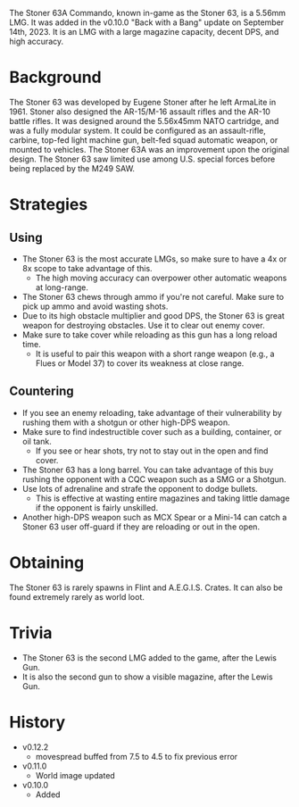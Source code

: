 The Stoner 63A Commando, known in-game as the Stoner 63, is a 5.56mm LMG. It was added in the v0.10.0 "Back with a Bang" update on September 14th, 2023. It is an LMG with a large magazine capacity, decent DPS, and high accuracy.

# Background
The Stoner 63 was developed by Eugene Stoner after he left ArmaLite in 1961. Stoner also designed the AR-15/M-16 assault rifles and the AR-10 battle rifles. It was designed around the 5.56x45mm NATO cartridge, and was a fully modular system. It could be configured as an assault-rifle, carbine, top-fed light machine gun, belt-fed squad automatic weapon, or mounted to vehicles. The Stoner 63A was an improvement upon the original design. The Stoner 63 saw limited use among U.S. special forces before being replaced by the M249 SAW.

# Strategies
## Using
- The Stoner 63 is the most accurate LMGs, so make sure to have a 4x or 8x scope to take advantage of this.
  - The high moving accuracy can overpower other automatic weapons at long-range.
- The Stoner 63 chews through ammo if you're not careful. Make sure to pick up ammo and avoid wasting shots.
- Due to its high obstacle multiplier and good DPS, the Stoner 63 is great weapon for destroying obstacles. Use it to clear out enemy cover.
- Make sure to take cover while reloading as this gun has a long reload time.
  - It is useful to pair this weapon with a short range weapon (e.g., a <Link href="/weapons/guns/flues">Flues</Link> or <Link href="/weapons/guns/model_37">Model 37</Link>) to cover its weakness at close range.

## Countering
- If you see an enemy reloading, take advantage of their vulnerability by rushing them with a shotgun or other high-DPS weapon.
- Make sure to find indestructible cover such as a building, container, or oil tank. 
  - If you see or hear shots, try not to stay out in the open and find cover.
- The Stoner 63 has a long barrel. You can take advantage of this buy rushing the opponent with a CQC weapon such as a SMG or a Shotgun.
- Use lots of adrenaline and strafe the opponent to dodge bullets.
  - This is effective at wasting entire magazines and taking little damage if the opponent is fairly unskilled.
- Another high-DPS weapon such as <Link href="/weapons/guns/mcx_spear">MCX Spear</Link> or a <Link href="/weapons/guns/mini14">Mini-14</Link> can catch a Stoner 63 user off-guard if they are reloading or out in the open.

# Obtaining
The Stoner 63 is rarely spawns in Flint and A.E.G.I.S. Crates. It can also be found extremely rarely as world loot.

# Trivia 
- The Stoner 63 is the second LMG added to the game, after the <Link href="/weapons/guns/lewis_gun">Lewis Gun</Link>.
- It is also the second gun to show a visible magazine, after the Lewis Gun.

# History
- v0.12.2
  - movespread buffed from 7.5 to 4.5 to fix previous error
- v0.11.0
  - World image updated
- v0.10.0 
  - Added
